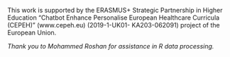 This work is supported by the ERASMUS+ Strategic Partnership in Higher Education “Chatbot Enhance Personalise European Healthcare Curricula (CEPEH)” (www.cepeh.eu) (2019-1-UK01- KA203-062091) project of the European Union.

*Thank you to Mohammed Roshan for assistance in R data processing.*

\begin{flushright}
CEPEH Team \\
\end{flushright}
